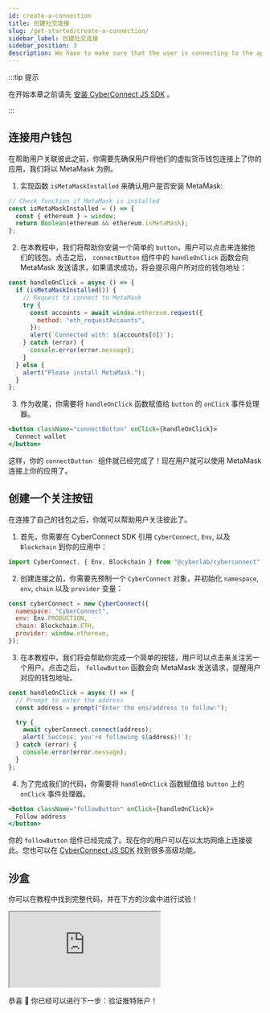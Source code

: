 ```yaml
---
id: create-a-connection
title: 创建社交连接
slug: /get-started/create-a-connection/
sidebar_label: 创建社交连接
sidebar_position: 3
description: We have to make sure that the user is connecting to the application using a wallet. In our example we will write the logic for the connection to the application using MetaMask, one of the most popular wallets out there.
---
```


:::tip 提示

在开始本章之前请先 [安装 CyberConnect JS SDK](/get-started/quick-setup/) 。

:::

## 连接用户钱包

在帮助用户关联彼此之前，你需要先确保用户将他们的虚拟货币钱包连接上了你的应用，我们将以 MetaMask 为例。

1. 实现函数 `isMetaMaskInstalled` 来确认用户是否安装 MetaMask:

```jsx title="/src/components/ConnectButton.tsx"
// Check function if MetaMask is installed
const isMetaMaskInstalled = () => {
  const { ethereum } = window;
  return Boolean(ethereum && ethereum.isMetaMask);
};
```

2. 在本教程中，我们将帮助你安装一个简单的 `button`，用户可以点击来连接他们的钱包。点击之后， `connectButton` 组件中的 `handleOnClick` 函数会向 MetaMask 发送请求，如果请求成功，将会提示用户所对应的钱包地址：

```jsx title="/src/components/ConnectButton.tsx"
const handleOnClick = async () => {
  if (isMetaMaskInstalled()) {
    // Request to connect to MetaMask
    try {
      const accounts = await window.ethereum.request({
        method: "eth_requestAccounts",
      });
      alert(`Connected with: ${accounts[0]}`);
    } catch (error) {
      console.error(error.message);
    }
  } else {
    alert("Please install MetaMask.");
  }
};
```

3. 作为收尾，你需要将 `handleOnClick` 函数赋值给 `button` 的 `onClick` 事件处理器。

```jsx title="/src/components/ConnectButton.tsx"
<button className="connectButton" onClick={handleOnClick}>
  Connect wallet
</button>
```

这样，你的 `connectButton`   组件就已经完成了！现在用户就可以使用 MetaMask 连接上你的应用了。

## 创建一个关注按钮

在连接了自己的钱包之后，你就可以帮助用户关注彼此了。

1. 首先，你需要在 CyberConnect SDK 引用 `CyberConnect`, `Env`, 以及 `Blockchain` 到你的应用中：

```jsx title="/src/components/FollowButton.tsx"
import CyberConnect, { Env, Blockchain } from "@cyberlab/cyberconnect";
```

2. 创建连接之前，你需要先预制一个 `CyberConnect` 对象，并初始化 `namespace`, `env`, `chain` 以及 `provider` 变量：

```jsx title="/src/components/FollowButton.tsx"
const cyberConnect = new CyberConnect({
  namespace: "CyberConnect",
  env: Env.PRODUCTION,
  chain: Blockchain.ETH,
  provider: window.ethereum,
});
```

3. 在本教程中，我们将会帮助你完成一个简单的按钮，用户可以点击来关注另一个用户。点击之后， `followButton` 函数会向 MetaMask 发送请求，提醒用户对应的钱包地址。

```jsx title="/src/components/FollowButton.tsx"
const handleOnClick = async () => {
  // Prompt to enter the address
  const address = prompt("Enter the ens/address to follow:");

  try {
    await cyberConnect.connect(address);
    alert(`Success: you're following ${address}!`);
  } catch (error) {
    console.error(error.message);
  }
};
```

4. 为了完成我们的代码，你需要将 `handleOnClick` 函数赋值给 `button` 上的`onClick` 事件处理器。

```jsx title="/src/components/FollowButton.tsx"
<button className="followButton" onClick={handleOnClick}>
  Follow address
</button>
```

你的 `followButton` 组件已经完成了。现在你的用户可以在以太坊网络上连接彼此。您也可以在 [CyberConnect JS SDK](/cyberconnect-sdk/connect-with-js-sdk/) 找到很多高级功能。

## 沙盒

你可以在教程中找到完整代码，并在下方的沙盒中进行试验！

<iframe
  src="https://codesandbox.io/embed/create-a-connection-fvecwy?codemirror=1&fontsize=14&hidenavigation=0&theme=dark&runonclick=1&view=split&module=/src/App.tsx,/src/components/ConnectButton.tsx,/src/components/FollowButton.tsx"
  title="create-a-connection"
  allow="accelerometer; ambient-light-sensor; camera; encrypted-media; geolocation; gyroscope; hid; microphone; midi; payment; usb; vr; xr-spatial-tracking"
  sandbox="allow-forms allow-modals allow-popups allow-presentation allow-same-origin allow-scripts"
></iframe>

恭喜 🎉 你已经可以进行下一步：验证推特账户！
